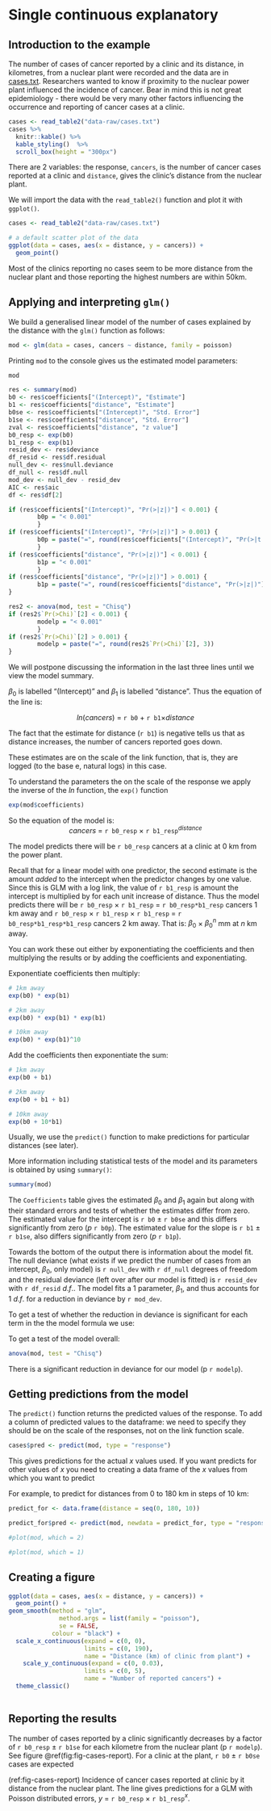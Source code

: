 # Single continuous explanatory {#pois-glm-single-cont}

## Introduction to the example {#intro-3}

The number of cases of cancer reported by a clinic and its distance, in kilometres, from a nuclear plant were recorded and the data are in [cases.txt](data-raw/cases.txt). Researchers wanted to know if proximity to the nuclear power plant influenced the incidence of cancer. Bear in mind this is not great epidemiology - there would be very many other factors influencing the occurrence and reporting of cancer cases at a clinic.


```r
cases <- read_table2("data-raw/cases.txt")
cases %>% 
  knitr::kable() %>%
  kable_styling()  %>%
  scroll_box(height = "300px")
```


:::key
There are 2 variables: the response, `cancers`, is the number of cancer cases reported at a clinic and `distance`, gives the clinic's distance from the nuclear plant. 
:::


We will import the data with the `read_table2()` function and plot it with `ggplot()`.

```r
cases <- read_table2("data-raw/cases.txt")
```


```r
# a default scatter plot of the data
ggplot(data = cases, aes(x = distance, y = cancers)) +
  geom_point()
```
Most of the clinics reporting no cases seem to be more distance from the nuclear plant and those reporting the highest numbers are within 50km.

## Applying and interpreting `glm()` {#apply-interp-3}

We build a generalised linear model of the number of cases explained by the distance with the `glm()` function as follows:

```r
mod <- glm(data = cases, cancers ~ distance, family = poisson)
```
Printing `mod` to the console gives us the estimated model parameters:
```r
mod
```


```r
res <- summary(mod)
b0 <- res$coefficients["(Intercept)", "Estimate"]
b1 <- res$coefficients["distance", "Estimate"]
b0se <- res$coefficients["(Intercept)", "Std. Error"]
b1se <- res$coefficients["distance", "Std. Error"]
zval <- res$coefficients["distance", "z value"]
b0_resp <- exp(b0)
b1_resp <- exp(b1)
resid_dev <- res$deviance
df_resid <- res$df.residual
null_dev <- res$null.deviance
df_null <- res$df.null
mod_dev <- null_dev - resid_dev
AIC <- res$aic
df <- res$df[2]

if (res$coefficients["(Intercept)", "Pr(>|z|)"] < 0.001) {
        b0p = "< 0.001"
        }
if (res$coefficients["(Intercept)", "Pr(>|z|)"] > 0.001) {
        b0p = paste("=", round(res$coefficients["(Intercept)", "Pr(>|t|)"], 3))
        }
if (res$coefficients["distance", "Pr(>|z|)"] < 0.001) {
        b1p = "< 0.001"
        }
if (res$coefficients["distance", "Pr(>|z|)"] > 0.001) {
        b1p = paste("=", round(res$coefficients["distance", "Pr(>|z|)"], 3))
}

res2 <- anova(mod, test = "Chisq") 
if (res2$`Pr(>Chi)`[2] < 0.001) {
        modelp = "< 0.001"
        }
if (res2$`Pr(>Chi)`[2] > 0.001) {
        modelp = paste("=", round(res2$`Pr(>Chi)`[2], 3))
}

```

We will postpone discussing the information in the last three lines until we view the model summary.

$\beta_{0}$ is labelled "(Intercept)" and $\beta_{1}$ is labelled "distance". Thus the equation of the line is:

<center> $ln(cancers)$ = `r b0` $+$ `r b1`$\times distance$ </center>

The fact that the estimate for distance (`r b1`) is negative tells us that as distance increases, the number of cancers reported goes down.

These estimates are on the scale of the link function, that is, they are logged (to the base e, natural logs) in this case.

To understand the parameters the on the scale of the response we apply the inverse of the $ln$ function, the `exp()` function

```r
exp(mod$coefficients)
```

So the equation of the model is:
<center> $cancers$ = `r b0_resp` $\times$ `r b1_resp`$^{distance}$ </center>

The model predicts there will be `r b0_resp` cancers at a clinic at 0 km from the power plant.

Recall that for a linear model with one predictor, the second estimate is the amount *added* to the intercept when the predictor changes by one value. Since this is GLM with a log link, the value of `r b1_resp` is amount the intercept is multiplied by for each unit increase of distance. Thus the model predicts there will be `r b0_resp` $\times$ `r b1_resp` =  `r b0_resp*b1_resp` cancers 1 km away and `r b0_resp` $\times$ `r b1_resp` $\times$ `r b1_resp` =  `r b0_resp*b1_resp*b1_resp` cancers 2 km away. That is: $\beta_{0}$ $\times$ $\beta_{0}^n$ mm at $n$ km away.

You can work these out either by exponentiating the coefficients and then multiplying the results or by adding the coefficients and exponentiating.

Exponentiate coefficients then multiply:
```r
# 1km away
exp(b0) * exp(b1)

# 2km away
exp(b0) * exp(b1) * exp(b1)

# 10km away
exp(b0) * exp(b1)^10

```
Add the coefficients then exponentiate the sum: 
```r
# 1km away
exp(b0 + b1)

# 2km away
exp(b0 + b1 + b1)

# 10km away
exp(b0 + 10*b1)
```
Usually, we use the `predict()` function to make predictions for particular distances (see later).

More information including statistical tests of the model and its parameters is obtained by using `summary()`:

```r
summary(mod) 
```
The `Coefficients` table gives the estimated $\beta_{0}$ and $\beta_{1}$ again but along with their standard errors and tests of whether the estimates differ from zero. The estimated value for the intercept is `r b0` $\pm$ `r b0se` and this differs significantly from zero ($p$ `r b0p`). The estimated value for the slope is `r b1` $\pm$ `r b1se`, also differs significantly from zero ($p$ `r b1p`). 

Towards the bottom of the output there is information about the model fit. The null deviance (what exists if we predict the number of cases from an intercept, $\beta_{0}$, only model) is `r null_dev` with `r df_null` degrees of freedom and the residual deviance (left over after our model is fitted) is `r resid_dev` with `r df_resid` $d.f.$. The model fits a 1 parameter, $\beta_{1}$, and thus accounts for 1 $d.f.$ for a reduction in deviance by `r mod_dev`.

To get a test of whether the reduction in deviance is significant for each term in the the model formula we use:


To get a test of the model overall:

```r
anova(mod, test = "Chisq") 
```

There is a significant reduction in deviance for our model (p `r modelp`).

## Getting predictions from the model {#get-pred-3}

The `predict()` function returns the predicted values of the response. To add a column of predicted values to the dataframe:
we need to specify they should be on the scale of the responses, not on the link function scale.

```r
cases$pred <- predict(mod, type = "response")
```


This gives predictions for the actual $x$ values used. If you want predicts for other values of $x$ you need to creating a data frame of the $x$ values from which you want to predict

For example, to predict for distances from 0 to 180 km in steps of 10 km:
```r
predict_for <- data.frame(distance = seq(0, 180, 10))
```


```r
predict_for$pred <- predict(mod, newdata = predict_for, type = "response")
```

<!-- ## Checking assumptions -->

```r
#plot(mod, which = 2)
```

```r
#plot(mod, which = 1)
```

## Creating a figure {#fig-3}

```r
ggplot(data = cases, aes(x = distance, y = cancers)) +
  geom_point() +
geom_smooth(method = "glm",
              method.args = list(family = "poisson"),
              se = FALSE,
            colour = "black") +
  scale_x_continuous(expand = c(0, 0),
                     limits = c(0, 190),
                     name = "Distance (km) of clinic from plant") +
    scale_y_continuous(expand = c(0, 0.03),
                     limits = c(0, 5),
                     name = "Number of reported cancers") +
  theme_classic()
  
```


## Reporting the results {#report-3}

The number of cases reported by a clinic significantly decreases by a factor of `r b0_resp` $\pm$ `r b1se` for each kilometre from the nuclear plant (p `r modelp`). See figure \@ref(fig:fig-cases-report). For a clinic at the plant, `r b0` $\pm$ `r b0se` cases are expected

(ref:fig-cases-report) Incidence of cancer cases reported at clinic by it distance from the nuclear plant. The line gives predictions for a GLM with Poisson distributed errors, $y$ = `r b0_resp` $\times$ `r b1_resp`$^{x}$.

```r
```
